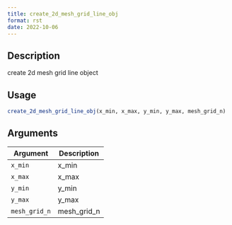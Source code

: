 ```yaml
--- 
title: create_2d_mesh_grid_line_obj 
format: rst 
date: 2022-10-06 
--- 
```


## Description

create 2d mesh grid line object


## Usage

```r
create_2d_mesh_grid_line_obj(x_min, x_max, y_min, y_max, mesh_grid_n)
```


## Arguments

Argument      |Description
------------- |----------------
`x_min`     |     x_min
`x_max`     |     x_max
`y_min`     |     y_min
`y_max`     |     y_max
`mesh_grid_n`     |     mesh_grid_n


